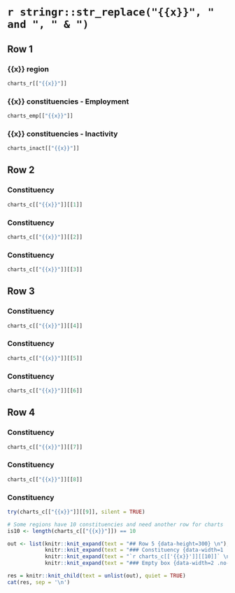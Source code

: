 # `r stringr::str_replace("{{x}}", " and ", " & ")`

## Row 1 {data-height=350}

### {{x}} region {.first-box}

```r
charts_r[["{{x}}"]]
```

### {{x}} constituencies  - Employment {.first-box}

```r
charts_emp[["{{x}}"]]
```

### {{x}} constituencies - Inactivity {.first-box}

```r
charts_inact[["{{x}}"]]
```

## Row 2 {data-height=300}

### Constituency {.no-title}

```r
charts_c[["{{x}}"]][[1]]
```

### Constituency {.no-title}

```r
charts_c[["{{x}}"]][[2]]
```

### Constituency {.no-title}

```r
charts_c[["{{x}}"]][[3]]
```

## Row 3 {data-height=300}

### Constituency {.no-title}

```r
charts_c[["{{x}}"]][[4]]
```

### Constituency {.no-title}

```r
charts_c[["{{x}}"]][[5]]
```

### Constituency {.no-title}

```r
charts_c[["{{x}}"]][[6]]
```

## Row 4 {data-height=300}

### Constituency {.no-title}

```r
charts_c[["{{x}}"]][[7]]
```

### Constituency {.no-title}

```r
charts_c[["{{x}}"]][[8]]
```

### Constituency {.no-title}

```r
try(charts_c[["{{x}}"]][[9]], silent = TRUE)
```

```r
# Some regions have 10 constituencies and need another row for charts 
is10 <- length(charts_c[["{{x}}"]]) == 10
```

```r

out <- list(knitr::knit_expand(text = "## Row 5 {data-height=300} \n"),
            knitr::knit_expand(text = "### Constituency {data-width=1 .no-title} \n"),
            knitr::knit_expand(text = "`r charts_c[['{{x}}']][[10]]` \n"),
            knitr::knit_expand(text = "### Empty box {data-width=2 .no-title .empty-box}"))

res = knitr::knit_child(text = unlist(out), quiet = TRUE)
cat(res, sep = '\n')

```
